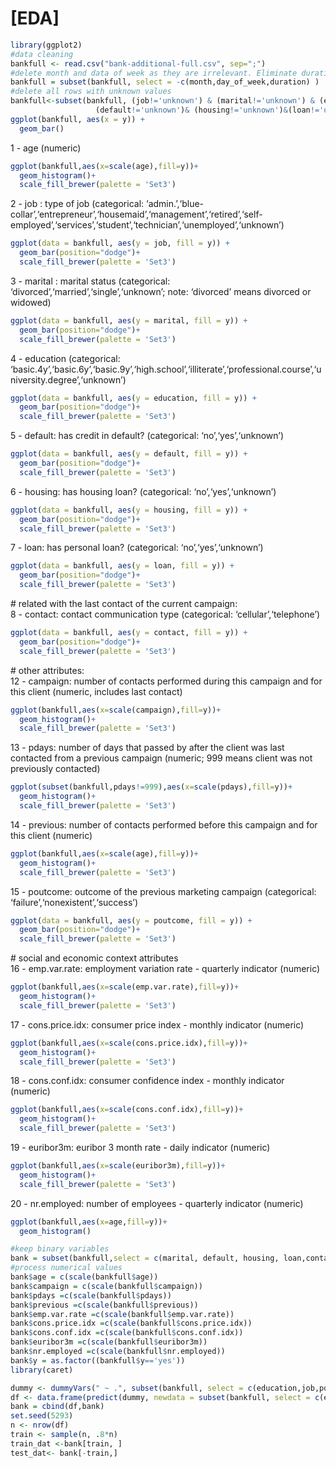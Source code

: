 # [EDA]
```r
library(ggplot2)
#data cleaning
bankfull <- read.csv("bank-additional-full.csv", sep=";")
#delete month and data of week as they are irrelevant. Eliminate duration as it has extremely high correlation with target
bankfull = subset(bankfull, select = -c(month,day_of_week,duration) )
#delete all rows with unknown values
bankfull<-subset(bankfull, (job!='unknown') & (marital!='unknown') & (education!='unknown')&
                   (default!='unknown')& (housing!='unknown')&(loan!='unknown'))
ggplot(bankfull, aes(x = y)) +
  geom_bar()
```
1 - age (numeric)\
```r
ggplot(bankfull,aes(x=scale(age),fill=y))+
  geom_histogram()+
  scale_fill_brewer(palette = 'Set3')
```

2 - job : type of job (categorical: 'admin.','blue-collar','entrepreneur','housemaid','management','retired','self-employed','services','student','technician','unemployed','unknown')\
```r
ggplot(data = bankfull, aes(y = job, fill = y)) +
  geom_bar(position="dodge")+
  scale_fill_brewer(palette = 'Set3')
```

3 - marital : marital status (categorical: 'divorced','married','single','unknown'; note: 'divorced' means divorced or widowed)\
```r
ggplot(data = bankfull, aes(y = marital, fill = y)) +
  geom_bar(position="dodge")+
  scale_fill_brewer(palette = 'Set3')
```

4 - education (categorical: 'basic.4y','basic.6y','basic.9y','high.school','illiterate','professional.course','university.degree','unknown')\
```r
ggplot(data = bankfull, aes(y = education, fill = y)) +
  geom_bar(position="dodge")+
  scale_fill_brewer(palette = 'Set3')
```

5 - default: has credit in default? (categorical: 'no','yes','unknown')\
```r
ggplot(data = bankfull, aes(y = default, fill = y)) +
  geom_bar(position="dodge")+
  scale_fill_brewer(palette = 'Set3')
```

6 - housing: has housing loan? (categorical: 'no','yes','unknown')\
```r
ggplot(data = bankfull, aes(y = housing, fill = y)) +
  geom_bar(position="dodge")+
  scale_fill_brewer(palette = 'Set3')
```
7 - loan: has personal loan? (categorical: 'no','yes','unknown')\
```r
ggplot(data = bankfull, aes(y = loan, fill = y)) +
  geom_bar(position="dodge")+
  scale_fill_brewer(palette = 'Set3')
```
\# related with the last contact of the current campaign:\
8 - contact: contact communication type (categorical: 'cellular','telephone')\
```r
ggplot(data = bankfull, aes(y = contact, fill = y)) +
  geom_bar(position="dodge")+
  scale_fill_brewer(palette = 'Set3')
```
\# other attributes:\
12 - campaign: number of contacts performed during this campaign and for this client (numeric, includes last contact)\
```r
ggplot(bankfull,aes(x=scale(campaign),fill=y))+
  geom_histogram()+
  scale_fill_brewer(palette = 'Set3')
```
13 - pdays: number of days that passed by after the client was last contacted from a previous campaign (numeric; 999 means client was not previously contacted)\
```r
ggplot(subset(bankfull,pdays!=999),aes(x=scale(pdays),fill=y))+
  geom_histogram()+
  scale_fill_brewer(palette = 'Set3')
```
14 - previous: number of contacts performed before this campaign and for this client (numeric)\
```r
ggplot(bankfull,aes(x=scale(age),fill=y))+
  geom_histogram()+
  scale_fill_brewer(palette = 'Set3')
```
15 - poutcome: outcome of the previous marketing campaign (categorical: 'failure','nonexistent','success')\
```r
ggplot(data = bankfull, aes(y = poutcome, fill = y)) +
  geom_bar(position="dodge")+
  scale_fill_brewer(palette = 'Set3')
```
\# social and economic context attributes\
16 - emp.var.rate: employment variation rate - quarterly indicator (numeric)\
```r
ggplot(bankfull,aes(x=scale(emp.var.rate),fill=y))+
  geom_histogram()+
  scale_fill_brewer(palette = 'Set3')
```
17 - cons.price.idx: consumer price index - monthly indicator (numeric)\
```r
ggplot(bankfull,aes(x=scale(cons.price.idx),fill=y))+
  geom_histogram()+
  scale_fill_brewer(palette = 'Set3')
```
18 - cons.conf.idx: consumer confidence index - monthly indicator (numeric)\
```r
ggplot(bankfull,aes(x=scale(cons.conf.idx),fill=y))+
  geom_histogram()+
  scale_fill_brewer(palette = 'Set3')
```
19 - euribor3m: euribor 3 month rate - daily indicator (numeric)\
```r
ggplot(bankfull,aes(x=scale(euribor3m),fill=y))+
  geom_histogram()+
  scale_fill_brewer(palette = 'Set3')
```
20 - nr.employed: number of employees - quarterly indicator (numeric)
```r
ggplot(bankfull,aes(x=age,fill=y))+
  geom_histogram()
```
```r
#keep binary variables
bank = subset(bankfull,select = c(marital, default, housing, loan,contact))
#process numerical values
bank$age = c(scale(bankfull$age))
bank$campaign = c(scale(bankfull$campaign))
bank$pdays =c(scale(bankfull$pdays))
bank$previous =c(scale(bankfull$previous))
bank$emp.var.rate =c(scale(bankfull$emp.var.rate))
bank$cons.price.idx =c(scale(bankfull$cons.price.idx))
bank$cons.conf.idx =c(scale(bankfull$cons.conf.idx))
bank$euribor3m =c(scale(bankfull$euribor3m))
bank$nr.employed =c(scale(bankfull$nr.employed))
bank$y = as.factor((bankfull$y=='yes'))
library(caret)

dummy <- dummyVars(" ~ .", subset(bankfull, select = c(education,job,poutcome)))
df <- data.frame(predict(dummy, newdata = subset(bankfull, select = c(education,job,poutcome)))) 
bank = cbind(df,bank)
set.seed(5293)
n <- nrow(df)
train <- sample(n, .8*n)
train_dat <-bank[train, ]
test_dat<- bank[-train,]
```
